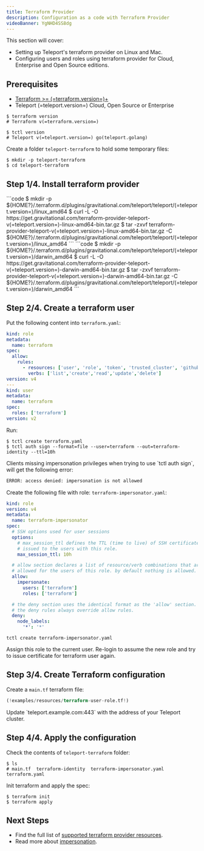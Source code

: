```yaml
---
title: Terraform Provider
description: Configuration as a code with Terraform Provider
videoBanner: YgNHD4SS8dg
---
```


This section will cover:

- Setting up Teleport's terraform provider on Linux and Mac.
- Configuring users and roles using terraform provider for Cloud, Enterprise and Open Source editions.

## Prerequisites

- [Terraform >= (=terraform.version=)+](https://learn.hashicorp.com/tutorials/terraform/install-cli)
- Teleport (=teleport.version=) Cloud, Open Source or Enterprise

```code
$ terraform version
# Terraform v(=terraform.version=)
```

```code
$ tctl version
# Teleport v(=teleport.version=) go(teleport.golang)
```

Create a folder `teleport-terraform` to hold some temporary files:

```code
$ mkdir -p teleport-terraform
$ cd teleport-terraform
```

## Step 1/4. Install terraform provider

<Tabs>
  <TabItem label="Linux">
  ```code
  $ mkdir -p ${HOME?}/.terraform.d/plugins/gravitational.com/teleport/teleport/(=teleport.version=)/linux_amd64
  $ curl -L -O https://get.gravitational.com/terraform-provider-teleport-v(=teleport.version=)-linux-amd64-bin.tar.gz
  $ tar -zxvf terraform-provider-teleport-v(=teleport.version=)-linux-amd64-bin.tar.gz -C ${HOME?}/.terraform.d/plugins/gravitational.com/teleport/teleport/(=teleport.version=)/linux_amd64
  ```
  </TabItem>

  <TabItem label="MacOS">
  ```code
  $ mkdir -p ${HOME?}/.terraform.d/plugins/gravitational.com/teleport/teleport/(=teleport.version=)/darwin_amd64
  $ curl -L -O https://get.gravitational.com/terraform-provider-teleport-v(=teleport.version=)-darwin-amd64-bin.tar.gz
  $ tar -zxvf terraform-provider-teleport-v(=teleport.version=)-darwin-amd64-bin.tar.gz -C ${HOME?}/.terraform.d/plugins/gravitational.com/teleport/teleport/(=teleport.version=)/darwin_amd64
  ```
  </TabItem>
</Tabs>
  
## Step 2/4. Create a terraform user

Put the following content into `terraform.yaml`:

```yaml
kind: role
metadata:
  name: terraform
spec:
  allow:
    rules:
      - resources: ['user', 'role', 'token', 'trusted_cluster', 'github', 'oidc', 'saml']
        verbs: ['list','create','read','update','delete']
version: v4
---
kind: user
metadata:
  name: terraform
spec:
  roles: ['terraform']
version: v2
```

Run:

```code
$ tctl create terraform.yaml
$ tctl auth sign --format=file --user=terraform --out=terraform-identity --ttl=10h
```

<Admonition type="note">
Clients missing impersonation privileges when trying to use `tctl auth sign`,
will get the following error:

```txt
ERROR: access denied: impersonation is not allowed
```

Create the following file with role: `terraform-impersonator.yaml`:

```yaml
kind: role
version: v4
metadata:
  name: terraform-impersonator
spec:
  # SSH options used for user sessions 
  options:
    # max_session_ttl defines the TTL (time to live) of SSH certificates 
    # issued to the users with this role.
    max_session_ttl: 10h

  # allow section declares a list of resource/verb combinations that are
  # allowed for the users of this role. by default nothing is allowed.
  allow:
    impersonate:
      users: ['terraform']
      roles: ['terraform']

  # the deny section uses the identical format as the 'allow' section.
  # the deny rules always override allow rules.
  deny:
    node_labels:
      '*': '*'
```

```code
tctl create terraform-impersonator.yaml
```

Assign this role to the current user. Re-login to assume the new role and try
to issue certificate for terraform user again.

</Admonition>

## Step 3/4. Create Terraform configuration

Create a `main.tf` terraform file:

```tf
(!examples/resources/terraform-user-role.tf!)
``````

<Admonition type="note">
Update `teleport.example.com:443` with the address of your Teleport cluster.
</Admonition>

## Step 4/4. Apply the configuration

Check the contents of `teleport-terraform` folder:

```code
$ ls 
# main.tf  terraform-identity  terraform-impersonator.yaml  terraform.yaml
```

Init terraform and apply the spec:

```code
$ terraform init
$ terraform apply
```

## Next Steps

- Find the full list of [supported terraform provider resources](../reference/terraform-provider.mdx).
- Read more about [impersonation](../../access-controls/guides/impersonation.mdx).
